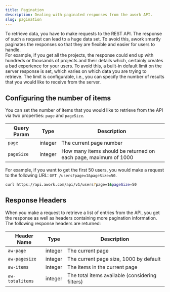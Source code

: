 ```yaml
---
title: Pagination
description: Dealing with paginated responses from the awork API.
slug: pagination
---
```


To retrieve data, you have to make requests to the REST API. The response of such a request can lead to a huge data set. To avoid this, awork smartly paginates the responses so that they are flexible and easier for users to handle.\
For example, if you get all the projects, the response could end up with hundreds or thousands of projects and their details which, certainly creates a bad experience for your users. To avoid this, a built-in default limit on the server response is set, which varies on which data you are trying to retrieve. The limit is configurable, i.e., you can specify the number of results that you would like to receive from the server.

## Configuring the number of items

You can set the number of items that you would like to retrieve from the API via two properties: `page` and `pageSize`.

| Query Param | Type    | Description                                                      |
| ----------- | ------- | ---------------------------------------------------------------- |
| `page`      | integer | The current page number                                          |
| `pageSize`  | integer | How many items should be returned on each page, maximum of 1000  |

For example, if you want to get the first 50 users, you would make a request to the following URL: `GET /users?page=1&pageSize=50`.

```sh title="Request"
curl https://api.awork.com/api/v1/users?page=1&pageSize=50
```

## Response Headers

When you make a request to retrieve a list of entries from the API, you get the response as well as headers containing more pagination information.
The following response headers are returned:

| Header Name     | Type    | Description                                     |
| --------------- | ------- | ----------------------------------------------- |
| `aw-page`       | integer | The current page                                |
| `aw-pagesize`   | integer | The current page size, 1000 by default          |
| `aw-items`      | integer | The items in the current page                   |
| `aw-totalitems` | integer | The total items available (considering filters) |